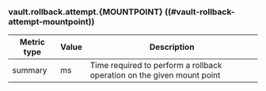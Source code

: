 ### vault.rollback.attempt.{MOUNTPOINT} ((#vault-rollback-attempt-mountpoint))

Metric type | Value | Description
----------- | ----- | -----------
summary     | ms    | Time required to perform a rollback operation on the given mount point